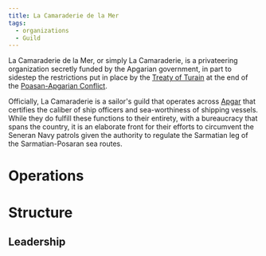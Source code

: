 ```yaml
---
title: La Camaraderie de la Mer
tags:
  - organizations
  - Guild
---
```


<Stub />

La Camaraderie de la Mer, or simply La Camaraderie, is a privateering
organization secretly funded by the Apgarian government, in part to sidestep the
restrictions put in place by the
[Treaty of Turain](/events/treaty-of-turain/) at the end of the
[Poasan-Apgarian Conflict](/events/poasan-apgarian-conflict/).

Officially, La Camaraderie is a sailor's guild that operates across
[Apgar](/locations/apgar/) that certifies the caliber of ship officers and
sea-worthiness of shipping vessels. While they do fulfill these functions to
their entirety, with a bureaucracy that spans the country, it is an elaborate
front for their efforts to circumvent the Seneran Navy patrols given the
authority to regulate the Sarmatian leg of the Sarmatian-Posaran sea routes.

# Operations

# Structure

## Leadership
